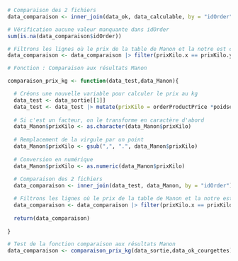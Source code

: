```r
# Comparaison des 2 fichiers 
data_comparaison <- inner_join(data_ok, data_calculable, by = "idOrder")

# Vérification aucune valeur manquante dans idOrder 
sum(is.na(data_comparaison$idOrder))

# Filtrons les lignes où le prix de la table de Manon et la notre est correct
data_comparaison <- data_comparaison |> filter(prixKilo.x == prixKilo.y)
```

```r
# Fonction : Comparaison aux résultats Manon 

comparaison_prix_kg <- function(data_test,data_Manon){

  # Créons une nouvelle variable pour calculer le prix au kg 
  data_test <- data_sortie[[1]] 
  data_test <- data_test |> mutate(prixKilo = orderProductPrice *poidsenkg)
  
  # Si c'est un facteur, on le transforme en caractère d'abord
  data_Manon$prixKilo <- as.character(data_Manon$prixKilo)
  
  # Remplacement de la virgule par un point
  data_Manon$prixKilo <- gsub(",", ".", data_Manon$prixKilo)
  
  # Conversion en numérique
  data_Manon$prixKilo <- as.numeric(data_Manon$prixKilo)
  
  # Comparaison des 2 fichiers 
  data_comparaison <- inner_join(data_test, data_Manon, by = "idOrder")

  # Filtrons les lignes où le prix de la table de Manon et la notre est correct
  data_comparaison <- data_comparaison |> filter(prixKilo.x == prixKilo.y)
  
  return(data_comparaison)
    
}
```

```r
# Test de la fonction comparaison aux résultats Manon
data_comparaison <- comparaison_prix_kg(data_sortie,data_ok_courgettes)
```
